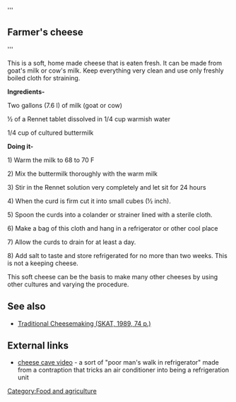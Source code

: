 '''
== Farmer's cheese ==
'''

This is a soft, home made cheese that is eaten fresh. It can be made from goat's milk or cow's milk. Keep everything very clean and use only freshly boiled cloth for straining.

'''Ingredients-'''

Two gallons (7.6 l) of milk (goat or cow)

½ of a Rennet tablet dissolved in 1/4 cup warmish water

1/4 cup of cultured buttermilk

'''Doing it-'''

1) Warm the milk to 68 to 70 F

2) Mix the buttermilk thoroughly with the warm milk

3) Stir in the Rennet solution very completely and let sit for 24 hours

4) When the curd is firm cut it into small cubes (½ inch).

5) Spoon the curds into a colander or strainer lined with a sterile cloth.

6) Make a bag of this cloth and hang in a refrigerator or other cool place

7) Allow the curds to drain for at least a day.

8) Add salt to taste and store refrigerated for no more than two weeks. This is not a keeping cheese.

This soft cheese can be the basis to make many other cheeses by using other cultures and varying the procedure.

== See also ==
*[[Traditional Cheesemaking|Traditional Cheesemaking (SKAT, 1989, 74 p.)]]

== External links ==

* [http://www.youtube.com/paulwheaton12#p/u/0/QIxLw9t1IuA cheese cave video] - a sort of "poor man's walk in refrigerator" made from a contraption that tricks an air conditioner into being a refrigeration unit

[[Category:Food and agriculture]]